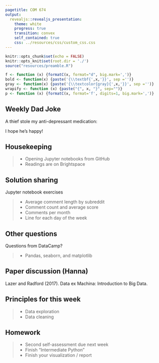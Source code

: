 ```yaml
---
pagetitle: COM 674
output: 
  revealjs::revealjs_presentation:
    theme: white
    progress: true
    transition: convex
    self_contained: true
    css: ../resources/css/custom_css.css
---
```


```r
knitr::opts_chunk$set(echo = FALSE)
knitr::opts_knit$set(root.dir = './')
source("resources/preamble.R")

f <- function (x) {formatC(x, format="d", big.mark=',')}
bold <- function(x) {paste('{\\textbf{',x,'}}', sep ='')}
gray <- function(x) {paste('{\\textcolor{gray}{',x,'}}', sep ='')}
wrapify <- function (x) {paste("{", x, "}", sep="")}
p <- function (x) {formatC(x, format='f', digits=1, big.mark=',')}
```

## Weekly Dad Joke

A thief stole my anti-depressant medication:

<span class='fragment'>
I hope he's happy!
</span>


## Housekeeping

> - Opening Jupyter notebooks from GitHub
> - Readings are on Brightspace

## Solution sharing

Jupyter notebook exercises

> - Average comment length by subreddit
> - Comment count and average score
> - Comments per month
> - Line for each day of the week

## Other questions

Questions from DataCamp?

> - Pandas, seaborn, and matplotlib

## Paper discussion (Hanna)

Lazer and Radford (2017). Data ex Machina: Introduction to Big Data.

## Principles for this week

> - Data exploration
> - Data cleaning


## Homework

> - Second self-assessment due next week
> - Finish "Intermediate Python"
> - Finish your visualization / report

